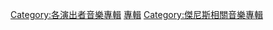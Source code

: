 {{DEFAULTSORT:Tegomasu}}
[[Category:各演出者音樂專輯|Category:各演出者音樂專輯]]
[[Category:手越增田|專輯]]
[[Category:傑尼斯相關音樂專輯|Category:傑尼斯相關音樂專輯]]